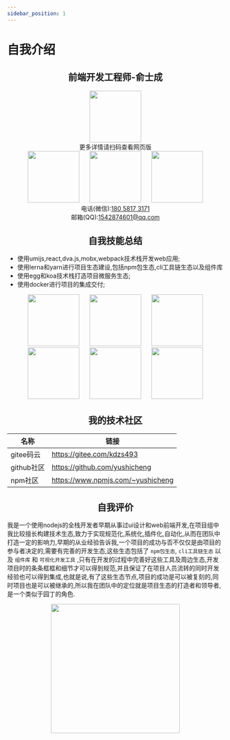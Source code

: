 ```yaml
---
sidebar_position: 1
---
```


# 自我介绍

<h2 align="center">前端开发工程师-俞士成</h2>

<div align="center">
  <img hspace="10" width="120" src={require("@site/photos/qrcode.png").default}/>
  <div>更多详情请扫码查看网页版</div>
</div>

<div align="center">
  <img hspace="10" width="120" src={require("@site/static/photos/WechatIMG2.jpeg").default}/>
  <img hspace="10" width="120" src={require("@site/static/photos/WechatIMG4.jpeg").default}/>
  <img hspace="10" width="120" src={require("@site/static/photos/WechatIMG5.jpeg").default}/>
</div>

<div align="center">
  <div>
    电话(微信):<a href="tel:18058173171">180 5817 3171</a>
  </div>
  <div>
    邮箱(QQ):<a href="mail:1542874601@qq.com">1542874601@qq.com</a>
  </div>
</div>

<h2 align="center">自我技能总结</h2>

- 使用umijs,react,dva.js,mobx,webpack技术栈开发web应用;
- 使用lerna和yarn进行项目生态建设,包括npm包生态,cli工具链生态以及组件库
- 使用egg和koa技术栈打造项目微服务生态;
- 使用docker进行项目的集成交付;

<div align="center">
  <img hspace="10" width="120" src={require("@site/logos/20171113192033_1230.png").default}/>
  <img hspace="10" width="120" src={require("@site/logos/1477618837-4668.jpg").default}/>
  <img hspace="10" width="120" src={require("@site/logos/TB1zomHwxv1gK0jSZFFXXb0sXXa-200-200.png").default}/>
  <img hspace="10" width="120" src={require("@site/logos/79596653-38f81200-80e1-11ea-98cd-1c6a3bb5de51.png").default}/>
  <img hspace="10" width="120" src={require("@site/logos/JFKAMfmPehWfhBPdCjrw.svg").default}/>
  <img hspace="10" width="120" src={require("@site/logos/docker.png").default}/>
</div>


<h2 align="center">我的技术社区</h2>

| 名称       | 链接                              |
| ---------- | --------------------------------- |
| gitee码云  | https://gitee.com/kdzs493         |
| github社区 | https://github.com/yushicheng     |
| npm社区    | https://www.npmjs.com/~yushicheng |

<h2 align="center">自我评价</h2>

我是一个使用nodejs的全栈开发者早期从事过ui设计和web前端开发,在项目组中我比较擅长构建技术生态,致力于实现规范化,系统化,插件化,自动化,从而在团队中打造一定的影响力,早期的从业经验告诉我,一个项目的成功与否不仅仅是由项目的参与者决定的,需要有完善的开发生态,这些生态包括了 `npm包生态`, `cli工具链生态` 以及 `组件库` 和 `可视化开发工具` ,只有在开发的过程中完善好这些工具及周边生态,开发项目时的条条框框和细节才可以得到规范,并且保证了在项目人员流转的同时开发经验也可以得到集成,也就是说,有了这些生态节点,项目的成功是可以被复刻的,同时项目也是可以被继承的,所以我在团队中的定位就是项目生态的打造者和领导者,是一个类似于园丁的角色.

<div align="center">
  <img hspace="10" width="300" src={require("@site/photos/IMG_3708.jpg").default}/>
</div>